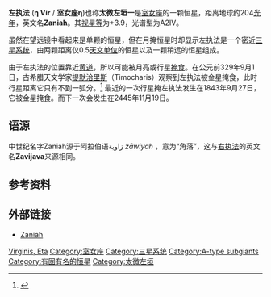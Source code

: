 {{NoteTA
|G1=Astronomy
}}
{{Starbox short
|name     = η Virginis
|epoch    = [[J2000.0|J2000.0]]
|constell = [[室女座|室女座]]
|星官     = [[太微垣|太微垣]] [[:Category:太微左垣|太微左垣]]
|ra       = 12<sup>h</sup> 19<sup>m</sup> 54.4<sup>s</sup>
|dec      = −0° 40' 01"
|spectral = A2IV
|appmag_v = +3.89
|dist_ly  = 250 ± 16
|dist_pc  = 77 ± 5
|names    = Zaniah, Zannakh, 15 Virginis, [[Star_catalogue#BS,_BSC,_HR|HR]] 4689, [[Henry_Draper_Catalogue|HD]] 107259, [[Star_catalogue#BD.2FCD.2FCPD|BD]]+00 2926, FK5 460, [[Hipparcos_catalogue|HIP]] 60129, [[Star_catalogue#SAO|SAO]] 138721, GC 16813, CCDM 12199-0040
}}

'''左执法''' ('''η Vir''' / '''室女座η''')也称'''太微左垣一'''是[[室女座|室女座]]的一颗恒星，距离地球约204[[光年|光年]]，英文名'''Zaniah'''。其[[视星等|视星等]]为+3.9，光谱型为A2IV。

虽然在望远镜中看起来是单颗的恒星，但在月掩恒星时却显示左执法是一个密近[[三星系统|三星系统]]，由两颗距离仅0.5[[天文单位|天文单位]]的恒星以及一颗稍远的恒星组成。

由于左执法的位置靠近[[黄道|黄道]]，所以可能被月亮或行星[[掩食|掩食]]。在公元前329年9月1日，古希腊天文学家[[提默洽里斯|提默洽里斯]]（Timocharis）观察到左执法被金星掩食，此时行星距离它只有不到一弧分。<ref>{{cite book
  | author=Fomenko, A. T.; Vi︠a︡cheslavovich, Vladimir Kalashnikov; Nosovskiĭ, Gleb Vladimirovich
  | title=Geometrical and statistical methods of analysis of star configurations: dating Ptolemy's Almagest | page=215 | publisher=CRC Press | year=1993
  | isbn=0849344832 }}</ref> 最近的一次行星掩左执法发生在1843年9月27日，它被金星掩食。而下一次会发生在2445年11月19日。

== 语源 ==
中世纪名字Zaniah源于阿拉伯语زاوية ''zāwiyah'' ，意为“角落”，这与[[右执法|右执法]]的英文名'''Zavijava'''来源相同。

== 参考资料 ==
{{reflist}}

== 外部链接 ==
* [https://web.archive.org/web/20050831080016/http://www.astro.uiuc.edu/~kaler/sow/zaniah.html Zaniah]

{{Virgo}}
{{star-system-stub}}

[[Category:拜耳天体|Virginis, Eta]]
[[Category:室女座|Category:室女座]]
[[Category:三星系统|Category:三星系统]]
[[Category:A-type_subgiants|Category:A-type subgiants]]
[[Category:有固有名的恒星|Category:有固有名的恒星]]
[[Category:太微左垣|Category:太微左垣]]